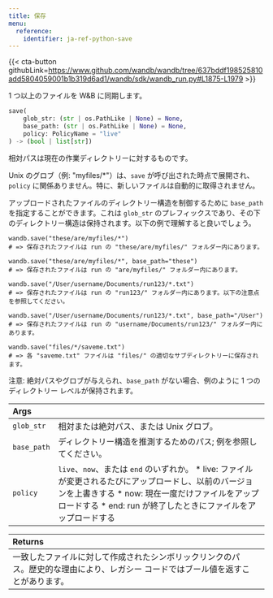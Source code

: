```yaml
---
title: 保存
menu:
  reference:
    identifier: ja-ref-python-save
---
```


{{< cta-button githubLink=https://www.github.com/wandb/wandb/tree/637bddf198525810add5804059001b1b319d6ad1/wandb/sdk/wandb_run.py#L1875-L1979 >}}

1 つ以上のファイルを W&B に同期します。

```python
save(
    glob_str: (str | os.PathLike | None) = None,
    base_path: (str | os.PathLike | None) = None,
    policy: PolicyName = "live"
) -> (bool | list[str])
```

相対パスは現在の作業ディレクトリーに対するものです。

Unix のグロブ（例: "myfiles/*"）は、`save` が呼び出された時点で展開され、`policy` に関係ありません。特に、新しいファイルは自動的に取得されません。

アップロードされたファイルのディレクトリー構造を制御するために `base_path` を指定することができます。これは `glob_str` のプレフィックスであり、その下のディレクトリー構造は保持されます。以下の例で理解すると良いでしょう。

```
wandb.save("these/are/myfiles/*")
# => 保存されたファイルは run の "these/are/myfiles/" フォルダー内にあります。

wandb.save("these/are/myfiles/*", base_path="these")
# => 保存されたファイルは run の "are/myfiles/" フォルダー内にあります。

wandb.save("/User/username/Documents/run123/*.txt")
# => 保存されたファイルは run の "run123/" フォルダー内にあります。以下の注意点を参照してください。

wandb.save("/User/username/Documents/run123/*.txt", base_path="/User")
# => 保存されたファイルは run の "username/Documents/run123/" フォルダー内にあります。

wandb.save("files/*/saveme.txt")
# => 各 "saveme.txt" ファイルは "files/" の適切なサブディレクトリーに保存されます。
```

注意: 絶対パスやグロブが与えられ、`base_path` がない場合、例のように 1 つのディレクトリー レベルが保持されます。

| Args |  |
| :--- | :--- |
|  `glob_str` |  相対または絶対パス、または Unix グロブ。 |
|  `base_path` |  ディレクトリー構造を推測するためのパス; 例を参照してください。 |
|  `policy` |  `live`、`now`、または `end` のいずれか。 * live: ファイルが変更されるたびにアップロードし、以前のバージョンを上書きする * now: 現在一度だけファイルをアップロードする * end: run が終了したときにファイルをアップロードする |

| Returns |  |
| :--- | :--- |
|  一致したファイルに対して作成されたシンボリックリンクのパス。歴史的な理由により、レガシー コードではブール値を返すことがあります。 |